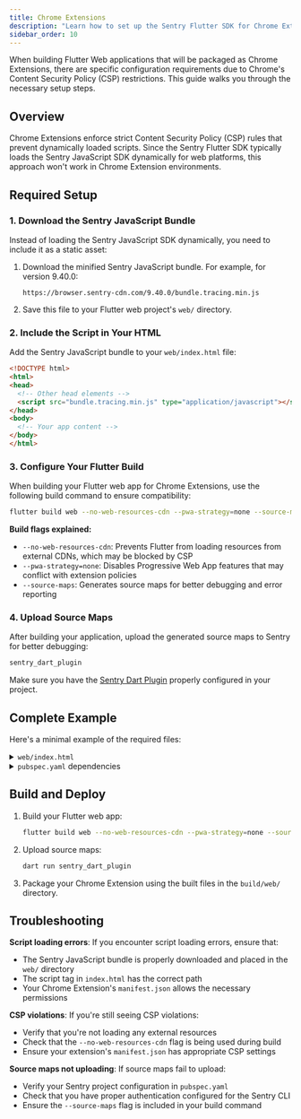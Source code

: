 ```yaml
---
title: Chrome Extensions
description: "Learn how to set up the Sentry Flutter SDK for Chrome Extensions with Flutter Web."
sidebar_order: 10
---
```


When building Flutter Web applications that will be packaged as Chrome Extensions, there are specific configuration requirements due to Chrome's Content Security Policy (CSP) restrictions. This guide walks you through the necessary setup steps.

## Overview

Chrome Extensions enforce strict Content Security Policy (CSP) rules that prevent dynamically loaded scripts. Since the Sentry Flutter SDK typically loads the Sentry JavaScript SDK dynamically for web platforms, this approach won't work in Chrome Extension environments.

## Required Setup

### 1. Download the Sentry JavaScript Bundle

Instead of loading the Sentry JavaScript SDK dynamically, you need to include it as a static asset:

1. Download the minified Sentry JavaScript bundle. For example, for version 9.40.0:
   ```
   https://browser.sentry-cdn.com/9.40.0/bundle.tracing.min.js
   ```

2. Save this file to your Flutter web project's `web/` directory.

### 2. Include the Script in Your HTML

Add the Sentry JavaScript bundle to your `web/index.html` file:

```html {filename:web/index.html}
<!DOCTYPE html>
<html>
<head>
  <!-- Other head elements -->
  <script src="bundle.tracing.min.js" type="application/javascript"></script>
</head>
<body>
  <!-- Your app content -->
</body>
</html>
```

### 3. Configure Your Flutter Build

When building your Flutter web app for Chrome Extensions, use the following build command to ensure compatibility:

```bash
flutter build web --no-web-resources-cdn --pwa-strategy=none --source-maps
```

**Build flags explained:**
- `--no-web-resources-cdn`: Prevents Flutter from loading resources from external CDNs, which may be blocked by CSP
- `--pwa-strategy=none`: Disables Progressive Web App features that may conflict with extension policies
- `--source-maps`: Generates source maps for better debugging and error reporting

### 4. Upload Source Maps

After building your application, upload the generated source maps to Sentry for better debugging:

```bash
sentry_dart_plugin
```

Make sure you have the [Sentry Dart Plugin](/platforms/dart/guides/flutter/configuration/options/#sentry-dart-plugin) properly configured in your project.

## Complete Example

Here's a minimal example of the required files:

<details>
<summary><code>web/index.html</code></summary>

```html {filename:web/index.html}
<!DOCTYPE html>
<html>
<head>
  <base href="$FLUTTER_BASE_HREF">
  <meta charset="UTF-8">
  <meta content="IE=Edge" http-equiv="X-UA-Compatible">
  <meta name="description" content="My Chrome Extension">
  <meta name="apple-mobile-web-app-capable" content="yes">
  <meta name="apple-mobile-web-app-status-bar-style" content="black">
  <meta name="apple-mobile-web-app-title" content="My Extension">
  <link rel="apple-touch-icon" href="icons/Icon-192.png">
  <link rel="icon" type="image/png" href="favicon.png"/>
  <title>My Chrome Extension</title>
  <link rel="manifest" href="manifest.json">
  
  <!-- Sentry JavaScript SDK -->
  <script src="bundle.tracing.min.js" type="application/javascript"></script>
  
  <script>
    // Required for Chrome Extensions
    var serviceWorkerVersion = null;
  </script>
  <script src="flutter_service_worker.js?v=$FLUTTER_SERVICE_WORKER_VERSION" defer></script>
</head>
<body id="app-container">
  <script src="main.dart.js" type="application/javascript"></script>
</body>
</html>
```

</details>

<details>
<summary><code>pubspec.yaml</code> dependencies</summary>

```yaml {filename:pubspec.yaml}
dependencies:
  flutter:
    sdk: flutter
  sentry_flutter: ^{{@inject packages.version('sentry.dart.flutter') }}

dev_dependencies:
  sentry_dart_plugin: ^{{@inject packages.version('sentry.dart.plugin') }}
```

</details>

## Build and Deploy

1. Build your Flutter web app:
   ```bash
   flutter build web --no-web-resources-cdn --pwa-strategy=none --source-maps
   ```

2. Upload source maps:
   ```bash
   dart run sentry_dart_plugin
   ```

3. Package your Chrome Extension using the built files in the `build/web/` directory.

## Troubleshooting

**Script loading errors**: If you encounter script loading errors, ensure that:
- The Sentry JavaScript bundle is properly downloaded and placed in the `web/` directory
- The script tag in `index.html` has the correct path
- Your Chrome Extension's `manifest.json` allows the necessary permissions

**CSP violations**: If you're still seeing CSP violations:
- Verify that you're not loading any external resources
- Check that the `--no-web-resources-cdn` flag is being used during build
- Ensure your extension's `manifest.json` has appropriate CSP settings

**Source maps not uploading**: If source maps fail to upload:
- Verify your Sentry project configuration in `pubspec.yaml`
- Check that you have proper authentication configured for the Sentry CLI
- Ensure the `--source-maps` flag is included in your build command